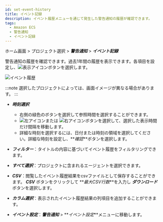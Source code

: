 ```yaml
---
id: set-event-history
title: イベント記録
description: イベント履歴メニューを通じて発生した警告通知の履歴が確認できます。
tags:
  - Amazon ECS
  - 警告通知
  - イベント記録
---
```


ホーム画面 > プロジェクト選択 > **_警告通知_** > **_イベント記録_**

警告通知の履歴を確認できます。過去1年間の履歴を表示できます。各項目を設定し、![表示アイコン](/img/ico-btn-search.png)ボタンを選択します。

![イベント履歴](/img/event-history-aws.png)

:::note
選択したプロジェクトによっては、画面イメージが異なる場合があります。
:::

-   **_時刻選択_**

    -   右側の緑色のボタンを選択して参照時間を選択することができます。
    -   ![左アイコン](/img/left-arrow.svg)または ![右アイコン](/img/right-arrow.svg)ボタンを選択して、選択した表示時間だけ間隔を移動します。
    -   詳細な時刻を選択するには、日付または時刻の領域を選択してください。詳細な時刻を設定し、**_確認_**ボタンを選択します。

-   **_フィルター_**：タイトルの内容に基づいてイベント履歴をフィルタリングできます。

-   **_すべて選択_**：プロジェクトに含まれるエージェントを選択できます。

-   **_CSV_**：閲覧したイベント履歴結果をcsvファイルとして保存することができます。 **_CSV_** ボタンをクリックして **_最大CSV行数_**を入力し **_ダウンロード_** ボタンを選択します。

-   **_カラム選択_**：表示されたイベント履歴結果の列項目を追加することができます。

-   **_イベント設定_**：**_警告通知_** > **_イベント設定_**メニューに移動します。

<!-- ![이벤트 기록](https://img.whatap.io/media/images/application_event_list.png) -->
